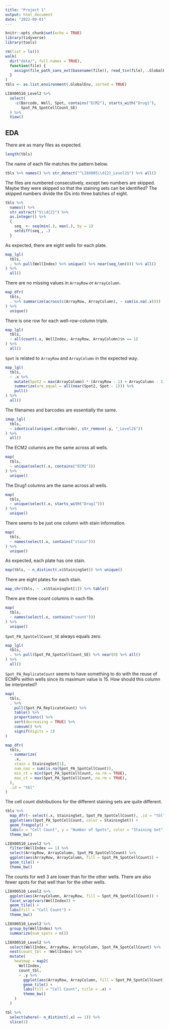 ```yaml
---
title: "Project 1"
output: html_document
date: "2022-09-01"
---
```


```r
knitr::opts_chunk$set(echo = TRUE)
library(tidyverse)
library(tools)
```

```r
rm(list = ls())
walk(
  dir("data/", full.names = TRUE),
  function(file) {
    assign(file_path_sans_ext(basename(file)), read_tsv(file), .GlobalEnv)
  }
)
tbls <- as.list.environment(.GlobalEnv, sorted = TRUE)
```

```r
LI8X00510_Level2 %>%
  select(
    -c(Barcode, Well, Spot, contains("ECM2"), starts_with("Drug1"),
       Spot_PA_SpotCellCount_SE)
  ) %>%
  View()
```

## EDA

There are as many files as expected.
```r
length(tbls)
```

The name of each file matches the pattern below.
```r
tbls %>% names() %>% str_detect("^LI8X005\\d{2}_Level2$") %>% all()
```

The files are numbered consecutively, except two numbers are skipped. Maybe they were skipped so that the staining sets can be identified? The skipped numbers divide the IDs into three batches of eight.
```r
tbls %>%
  names() %>%
  str_extract("5\\d{2}") %>%
  as.integer() %>%
  {
    seq_ <- seq(min(.), max(.), by = 1)
    setdiff(seq_, .)
  }
```

As expected, there are eight wells for each plate.
```r
map_lgl(
  tbls,
  . %>% pull(WellIndex) %>% unique() %>% near(seq_len(8)) %>% all()
) %>%
  all()
```

There are no missing values in `ArrayRow` or `ArrayColumn`.
```r
map_dfr(
  tbls,
  . %>% summarize(across(c(ArrayRow, ArrayColumn), ~ sum(is.na(.x))))
) %>%
  unique()
```

There is one row for each well-row-column triple.
```r
map_lgl(
  tbls,
  ~ all(count(.x, WellIndex, ArrayRow, ArrayColumn)$n == 1)
) %>%
  all()
```

`Spot` is related to `ArrayRow` and `ArrayColumn` in the expected way.
```r
map_lgl(
  tbls,
  ~ .x %>%
    mutate(Spot2 = max(ArrayColumn) * (ArrayRow - 1) + ArrayColumn - 1) %>%
    summarize(are_equal = all(near(Spot2, Spot - 1))) %>%
    pull()
) %>%
  all()
```

The filenames and barcodes are essentially the same.
```r
imap_lgl(
  tbls,
  ~ identical(unique(.x$Barcode), str_remove(.y, "_Level2$"))
) %>%
  all()
```

The ECM2 columns are the same across all wells.
```r
map(
  tbls,
  ~ unique(select(.x, contains("ECM2")))
) %>%
  unique()
```

The Drug1 columns are the same across all wells.
```r
map(
  tbls,
  ~ unique(select(.x, starts_with("Drug1")))
) %>%
  unique()
```

There seems to be just one column with stain information.
```r
map(
  tbls,
  ~ names(select(.x, contains("stain")))
) %>%
  unique()
```

As expected, each plate has one stain.
```r
map(tbls, ~ n_distinct(.x$StainingSet)) %>% unique()
```

There are eight plates for each stain.
```r
map_chr(tbls, ~ .x$StainingSet[1]) %>% table()
```

There are three count columns in each file.
```r
map(
  tbls,
  ~ names(select(.x, contains("count")))
) %>%
  unique()
```

`Spot_PA_SpotCellCount_SE` always equals zero.
```r
map_lgl(
  tbls,
  . %>% pull(Spot_PA_SpotCellCount_SE) %>% near(0) %>% all()
) %>%
  all()
```

`Spot_PA_ReplicateCount` seems to have something to do with the reuse of ECMPs within wells since its maximum value is 15. How should this column be interpreted?
```r
map(
  tbls,
  . %>%
    pull(Spot_PA_ReplicateCount) %>%
    table() %>%
    proportions() %>%
    sort(decreasing = TRUE) %>%
    cumsum() %>%
    signif(digits = 2)
)
```

```r
map_dfr(
  tbls,
  ~ summarize(
    .x,
    stain = StainingSet[1],
    num_nas = sum(is.na(Spot_PA_SpotCellCount)),
    min_ct = min(Spot_PA_SpotCellCount, na.rm = TRUE),
    max_ct = max(Spot_PA_SpotCellCount, na.rm = TRUE),
  ),
  .id = "tbl"
)
```

The cell count distributions for the different staining sets are quite different.
```r
tbls %>%
  map_dfr(~ select(.x, StainingSet, Spot_PA_SpotCellCount), .id = "tbl") %>%
  ggplot(aes(Spot_PA_SpotCellCount, color = StainingSet)) +
  geom_freqpoly() +
  labs(x = "Cell Count", y = "Number of Spots", color = "Staining Set") +
  theme_bw()
```

```r
LI8X00510_Level2 %>%
  filter(WellIndex == 1) %>%
  select(ArrayRow, ArrayColumn, Spot_PA_SpotCellCount) %>%
  ggplot(aes(ArrayRow, ArrayColumn, fill = Spot_PA_SpotCellCount)) +
  geom_tile() +
  theme_bw()
```

The counts for well 3 are lower than for the other wells. There are also fewer spots for that well than for the other wells.
```r
LI8X00510_Level2 %>%
  ggplot(aes(ArrayColumn, ArrayRow, fill = Spot_PA_SpotCellCount)) +
  facet_wrap(vars(WellIndex)) +
  geom_tile() +
  labs(fill = "Cell Count") +
  theme_bw()
```

```r
LI8X00510_Level2 %>%
  group_by(WellIndex) %>%
  summarize(num_spots = n())
```


```r
LI8X00510_Level2 %>%
  select(WellIndex, ArrayRow, ArrayColumn, Spot_PA_SpotCellCount) %>%
  nest(count_tbl = !WellIndex) %>%
  mutate(
    heatmap = map2(
      WellIndex,
      count_tbl,
      ~ .y %>%
        ggplot(aes(ArrayRow, ArrayColumn, fill = Spot_PA_SpotCellCount)) +
        geom_tile() +
        labs(fill = "Cell Count", title = .x) +
        theme_bw()
    )
  )
```

```r
tbl %>%
  select(where(~ n_distinct(.x) == 1)) %>%
  slice(1)
```
